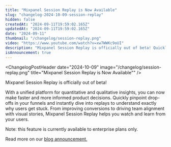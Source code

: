 ```yaml
---
title: "Mixpanel Session Replay is Now Available"
slug: "changelog-2024-10-09-session-replay"
hidden: false
createdAt: "2024-09-11T19:59:02.165Z"
updatedAt: "2024-09-11T19:59:02.165Z"
date: "2024-09-11"
thumbnail: "/changelog/session-replay.png"
video: "https://www.youtube.com/watch?v=xw7WWKc9oUI"
description: "Mixpanel Session Replay is officially out of beta! Quickly pinpoint drop-offs in your funnels and instantly dive into replays to understand exactly why users get stuck."
isAnnouncement: true
---
```


<ChangelogPostHeader
  date="2024-10-09"
  image="/changelog/session-replay.png"
  title="Mixpanel Session Replay is Now Available""
/>

Mixpanel Session Replay is officially out of beta!

With a unified platform for quantitative and qualitative insights, you can now make faster and more informed product decisions. Quickly pinpoint drop-offs in your funnels and instantly dive into replays to understand exactly why users get stuck. From improving conversions to driving team alignment with visual stories, Mixpanel Session Replay helps you watch and learn from your users.

Note: this feature is currently available to enterprise plans only.

Read more on our [blog announcement.](https://mixpanel.com/blog/mixpanel-session-replay/)
